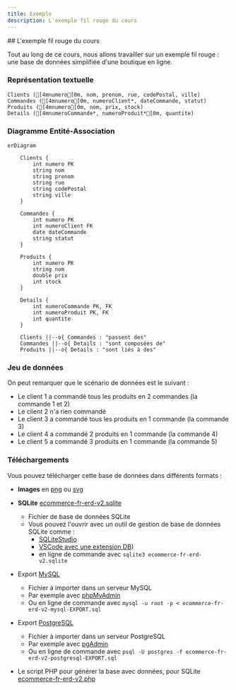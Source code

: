 ```yaml
---
title: Exemple
description: L'exemple fil rouge du cours
---
```



<Slide>
## L'exemple fil rouge du cours

Tout au long de ce cours, nous allons travailler sur un exemple fil rouge : une base de données simplifiée d'une boutique en ligne.

### Représentation textuelle

```ansi
Clients ([4mnumero[0m, nom, prenom, rue, codePostal, ville)
Commandes ([4mnumero[0m, numeroClient*, dateCommande, statut)
Produits ([4mnumero[0m, nom, prix, stock)
Details ([4mnumeroCommande*, numeroProduit*[0m, quantite)
```
</Slide>
<Slide>

### Diagramme Entité-Association

```mermaid
erDiagram

    Clients {
        int numero PK
        string nom
        string prenom
        string rue
        string codePostal
        string ville
    }

    Commandes {
        int numero PK
        int numeroClient FK
        date dateCommande
        string statut
    }

    Produits {
        int numero PK
        string nom
        double prix
        int stock
    }

    Details {
        int numeroCommande PK, FK
        int numeroProduit PK, FK
        int quantite
    }

    Clients ||--o{ Commandes : "passent des"
    Commandes ||--o{ Details : "sont composées de"
    Produits ||--o{ Details : "sont liés à des"
```

</Slide>
<Slide>

### Jeu de données


<DBecommerce2 />


</Slide>
<Slide title="Jeu de données">

On peut remarquer que le scénario de données est le suivant :

* Le client 1 a commandé tous les produits en 2 commandes (la commande 1 et 2)
* Le client 2 n'a rien commandé
* Le client 3 a commandé tous les produits en 1 commande (la commande 3)
* Le client 4 a commandé 2 produits en 1 commande (la commande 4)
* Le client 5 a commandé 3 produits en 1 commande (la commande 5)

</Slide>
<Slide>

### Téléchargements

Vous pouvez télécharger cette base de données dans différents formats :

* **Images** en [png](/bdd/public/sample/ecommerce/ecommerce-fr-erd-v2.png) ou [svg](/bdd/public/sample/ecommerce/ecommerce-fr-erd-v2.svg)

* **SQLite** [ecommerce-fr-erd-v2.sqlite](/bdd/public/sample/ecommerce/ecommerce-fr-erd-v2.sqlite) 
    * Fichier de base de données SQLite
    * Vous pouvez l'ouvrir avec un outil de gestion de base de données SQLite comme :
        * [SQLiteStudio](https://sqlitestudio.pl/)
        * [VSCode avec une extension DB](https://marketplace.visualstudio.com/items?itemName=cweijan.dbclient-jdbc))
        * en ligne de commande avec `sqlite3 ecommerce-fr-erd-v2.sqlite`

* Export [MySQL](/bdd/public/sample/ecommerce/ecommerce-fr-erd-v2-mysql-EXPORT.sql)
    * Fichier à importer dans un serveur MySQL
    * Par exemple avec [phpMyAdmin](https://www.phpmyadmin.net/)
    * Ou en ligne de commande avec `mysql -u root -p < ecommerce-fr-erd-v2-mysql-EXPORT.sql`

* Export [PostgreSQL](/bdd/public/sample/ecommerce/ecommerce-fr-erd-v2-postgresql-EXPORT.sql)
    * Fichier à importer dans un serveur PostgreSQL
    * Par exemple avec [pgAdmin](https://www.pgadmin.org/)
    * Ou en ligne de commande avec `psql -U postgres -f ecommerce-fr-erd-v2-postgresql-EXPORT.sql`


* Le script PHP pour générer la base avec données, pour SQLite [ecommerce-fr-erd-v2.php](/bdd/public/sample/ecommerce/ecommerce-fr-erd-v2-data.php)

</Slide>
<Slide>

</Slide>
<Slide>

</Slide>
<Slide>

</Slide>
<Slide>

</Slide>
<Slide>

</Slide>
<Slide>

</Slide>
<Slide>

</Slide>
<Slide>

</Slide>
